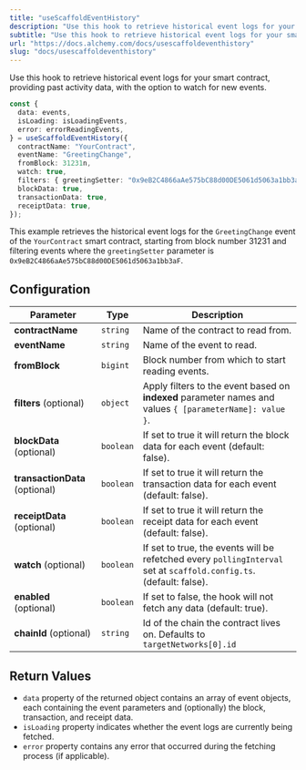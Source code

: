 ```yaml
---
title: "useScaffoldEventHistory"
description: "Use this hook to retrieve historical event logs for your smart contract, providing past activity data, with the option to watch for new events."
subtitle: "Use this hook to retrieve historical event logs for your smart contract, providing past activity data, with the option to watch for new events."
url: "https://docs.alchemy.com/docs/usescaffoldeventhistory"
slug: "docs/usescaffoldeventhistory"
---
```


Use this hook to retrieve historical event logs for your smart contract, providing past activity data, with the option to watch for new events.

```typescript typescript
const {
  data: events,
  isLoading: isLoadingEvents,
  error: errorReadingEvents,
} = useScaffoldEventHistory({
  contractName: "YourContract",
  eventName: "GreetingChange",
  fromBlock: 31231n,
  watch: true,
  filters: { greetingSetter: "0x9eB2C4866aAe575bC88d00DE5061d5063a1bb3aF" },
  blockData: true,
  transactionData: true,
  receiptData: true,
});
```

This example retrieves the historical event logs for the `GreetingChange` event of the `YourContract` smart contract, starting from block number 31231 and filtering events where the `greetingSetter` parameter is `0x9eB2C4866aAe575bC88d00DE5061d5063a1bb3aF`.

## Configuration

| Parameter                      | Type      | Description                                                                                                         |
| ------------------------------ | --------- | ------------------------------------------------------------------------------------------------------------------- |
| **contractName**               | `string`  | Name of the contract to read from.                                                                                  |
| **eventName**                  | `string`  | Name of the event to read.                                                                                          |
| **fromBlock**                  | `bigint`  | Block number from which to start reading events.                                                                    |
| **filters** (optional)         | `object`  | Apply filters to the event based on **indexed** parameter names and values `{ [parameterName]: value }`.            |
| **blockData** (optional)       | `boolean` | If set to true it will return the block data for each event (default: false).                                       |
| **transactionData** (optional) | `boolean` | If set to true it will return the transaction data for each event (default: false).                                 |
| **receiptData** (optional)     | `boolean` | If set to true it will return the receipt data for each event (default: false).                                     |
| **watch** (optional)           | `boolean` | If set to true, the events will be refetched every `pollingInterval` set at `scaffold.config.ts`. (default: false). |
| **enabled** (optional)         | `boolean` | If set to false, the hook will not fetch any data (default: true).                                                  |
| **chainId** (optional)         | `string`  | Id of the chain the contract lives on. Defaults to `targetNetworks[0].id`                                           |

## Return Values

* `data` property of the returned object contains an array of event objects, each containing the event parameters and (optionally) the block, transaction, and receipt data.
* `isLoading` property indicates whether the event logs are currently being fetched.
* `error` property contains any error that occurred during the fetching process (if applicable).
